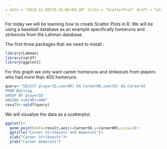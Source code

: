 ```yaml
---
- date = "2016-11-05T19:41:01+05:30" title = "ScatterPlot" draft = false image = "img/portfolio/wscatter21-1.png"
---
```


For today we will be learning how to create Scatter Plots in R. We will be using a baseball database as an example specifically homeruns and strikeouts from the Lahman database.
<!--more-->

The first three packages that we need to install :

```r
library(Lahman)
library(sqldf)
library(ggplot2)
```

For this graph we only want career homeruns and strikeouts from players who had more than 400 homeruns.


```r
query<-"SELECT playerID,sum(HR) AS CareerHR,sum(SO) AS CareerSO
FROM Batting
GROUP BY playerID
HAVING sum(HR)>400"
result<-sqldf(query)
```

We will visualize the data as a scatterplot.

```r
ggplot()+
  geom_point(data=result,aes(x=CareerSO,y=CareerHR),size=3)+
  ggtitle("Career Strikeouts and Homeruns")+
  xlab("Career Strikeouts")+
  ylab("Career Homeruns")
```
